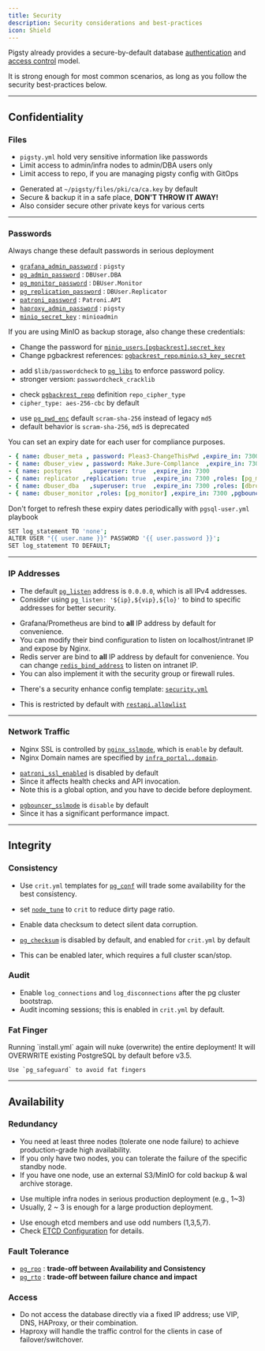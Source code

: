 ```yaml
---
title: Security
description: Security considerations and best-practices
icon: Shield
---
```



Pigsty already provides a secure-by-default database [authentication](/docs/pgsql/hba/) and [access control](/docs/pgsql/acl) model.

It is strong enough for most common scenarios, as long as you follow the security best-practices below.



------

## Confidentiality

### Files

<Callout title="Secure your pigsty config file" type="warn">

- `pigsty.yml` hold very sensitive information like passwords
- Limit access to admin/infra nodes to admin/DBA users only
- Limit access to repo, if you are managing pigsty config with GitOps

</Callout>

<Callout title="Secure your CA private key" type="warn">

- Generated at `~/pigsty/files/pki/ca/ca.key` by default
- Secure & backup it in a safe place, **DON'T THROW IT AWAY!**
- Also consider secure other private keys for various certs

</Callout>




------

### Passwords

<Callout title="DO NOT USE THE DEFAULT PASSWORDs" type="error">

Always change these default passwords in serious deployment

- [`grafana_admin_password`](/docs/infra/param/#grafana_admin_password) : `pigsty`
- [`pg_admin_password`](/docs/pgsql/param#pg_admin_password) : `DBUser.DBA`
- [`pg_monitor_password`](/docs/pgsql/param#pg_monitor_password) : `DBUser.Monitor`
- [`pg_replication_password`](/docs/pgsql/param#pg_replication_password) : `DBUser.Replicator`
- [`patroni_password`](/docs/pgsql/param#patroni_password) : `Patroni.API`
- [`haproxy_admin_password`](/docs/node/param/#haproxy_admin_password) : `pigsty`
- [`minio_secret_key`](/docs/minio/param/#minio_secret_key) : `minioadmin`

</Callout>
    
<Callout title="Change MinIO credentials and pgbackrest references" type="warn">

If you are using MinIO as backup storage, also change these credentials:

- Change the password for [`minio_users`.`[pgbackrest]`.`secret_key`](/docs/minio/param/#minio_users)
- Change pgbackrest references: [`pgbackrest_repo`.`minio`.`s3_key_secret`](/docs/pgsql/param#pgbackrest_repo)

</Callout>

<Callout title="Enforce strong pg password with the passwordcheck extension" type="warn">

- add `$lib/passwordcheck` to [`pg_libs`](/docs/pgsql/param#pg_libs) to enforce password policy.
- stronger version: `passwordcheck_cracklib`

</Callout>

<Callout title="Encrypt remote backup with an encryption algorithm" type="warn">

- check [`pgbackrest_repo`](/docs/pgsql/param#pgbackrest_repo) definition `repo_cipher_type`
- `cipher_type: aes-256-cbc` by default 

</Callout>


<Callout title="Use advanced password encryption method for PostgreSQL" type="warn">

- use [`pg_pwd_enc`](/docs/pgsql/param#pg_pwd_enc) default `scram-sha-256` instead of legacy `md5`
- default behavior is `scram-sha-256`, `md5` is deprecated

</Callout>

<Callout title="Add an expiration date to business user passwords" type="warn">

You can set an expiry date for each user for compliance purposes.

```yaml
- { name: dbuser_meta , password: Pleas3-ChangeThisPwd ,expire_in: 7300 ,pgbouncer: true ,roles: [ dbrole_admin ]    ,comment: pigsty admin user }
- { name: dbuser_view , password: Make.3ure-Compl1ance  ,expire_in: 7300 ,pgbouncer: true ,roles: [ dbrole_readonly ] ,comment: read-only viewer for meta database }
- { name: postgres     ,superuser: true  ,expire_in: 7300                        ,comment: system superuser }
- { name: replicator ,replication: true  ,expire_in: 7300 ,roles: [pg_monitor, dbrole_readonly]   ,comment: system replicator }
- { name: dbuser_dba   ,superuser: true  ,expire_in: 7300 ,roles: [dbrole_admin]  ,pgbouncer: true ,pool_mode: session, pool_connlimit: 16 , comment: pgsql admin user }
- { name: dbuser_monitor ,roles: [pg_monitor] ,expire_in: 7300 ,pgbouncer: true ,parameters: {log_min_duration_statement: 1000 } ,pool_mode: session ,pool_connlimit: 8 ,comment: pgsql monitor user }
```

Don't forget to refresh these expiry dates periodically with `pgsql-user.yml` playbook

</Callout>

<Callout title="Don't print password to logs" type="warn">

```bash
SET log_statement TO 'none';
ALTER USER "{{ user.name }}" PASSWORD '{{ user.password }}';
SET log_statement TO DEFAULT;
```

</Callout>



------

### IP Addresses

<Callout title="Bind specific IP addresses for postgres/pgbouncer/patroni" type="warn">

- The default [`pg_listen`](/docs/pgsql/param#pg_listen) address is `0.0.0.0`, which is all IPv4 addresses.
- Consider using `pg_listen: '${ip},${vip},${lo}'` to bind to specific addresses for better security.

</Callout>

<Callout title="Do not expose any port to the Internet; except 80/443, the infra portal" type="warn">

- Grafana/Prometheus are bind to **all** IP address by default for convenience.
- You can modify their bind configuration to listen on localhost/intranet IP and expose by Nginx.
- Redis server are bind to **all** IP address by default for convenience. You can change [`redis_bind_address`](/docs/redis/param/#redis_bind_address) to listen on intranet IP.
- You can also implement it with the security group or firewall rules.

</Callout>

<Callout title="Limit postgres client access with HBA" type="warn">

- There's a security enhance config template: [`security.yml`](https://github.com/pgsty/pigsty/blob/main/conf/safe.yml)

</Callout>

<Callout title="Limit patroni admin access from the infra/admin node" type="warn">

- This is restricted by default with [`restapi.allowlist`](https://github.com/pgsty/pigsty/blob/main/roles/pgsql/templates/oltp.yml#L108)


</Callout>


------

### Network Traffic

<Callout title="Access Nginx with SSL and domain names" type="warn">

- Nginx SSL is controlled by [`nginx_sslmode`](/docs/infra/param/#haproxy_sslmode), which is `enable` by default.
- Nginx Domain names are specified by [`infra_portal..domain`](/docs/infra/param/#infra_portal).

</Callout>

<Callout title="Secure Patroni REST API with SSL" type="warn">

- [`patroni_ssl_enabled`](/docs/pgsql/param#patroni_ssl_enabled) is disabled by default
- Since it affects health checks and API invocation.
- Note this is a global option, and you have to decide before deployment.

</Callout>

<Callout title="Secure Pgbouncer Client Traffic with SSL" type="warn">

- [`pgbouncer_sslmode`](/docs/pgsql/param#pgbouncer_sslmode) is `disable` by default
- Since it has a significant performance impact.

</Callout>

------

## Integrity

### Consistency

<Callout title="Use consistency-first mode for PostgreSQL" type="warn">

- Use `crit.yml` templates for [`pg_conf`](/docs/pgsql/param#pg_conf) will trade some availability for the best consistency.

</Callout>

<Callout title="Use node crit tuned template for better consistency" type="warn">

- set [`node_tune`](/docs/node/param/#node_tune) to `crit` to reduce dirty page ratio.

- Enable data checksum to detect silent data corruption.
- [`pg_checksum`](/docs/pgsql/param#pg_checksum) is disabled by default, and enabled for `crit.yml` by default
- This can be enabled later, which requires a full cluster scan/stop.

</Callout>

### Audit

<Callout title="Enable connection logging for audit" type="warn">

- Enable `log_connections` and `log_disconnections` after the pg cluster bootstrap.
- Audit incoming sessions; this is enabled in `crit.yml` by default.

</Callout>

### Fat Finger

<Callout title="DO NOT RE-RUN install.yml PLAYBOOK" type="error">
    Running `install.yml` again will nuke (overwrite) the entire deployment!
</Callout>

<Callout title="RE-RUN pgsql.yml WITH CAUTION" type="warn">
    It will OVERWRITE existing PostgreSQL by default before v3.5.

    Use `pg_safeguard` to avoid fat fingers
</Callout>




------

## Availability

### Redundancy

<Callout title="Use enough nodes for serious production deployment" type="warn">

- You need at least three nodes (tolerate one node failure) to achieve production-grade high availability.
- If you only have two nodes, you can tolerate the failure of the specific standby node.
- If you have one node, use an external S3/MinIO for cold backup & wal archive storage.

</Callout>

<Callout title="Use multiple infra nodes in serious production deployment" type="warn">

- Use multiple infra nodes in serious production deployment (e.g., 1~3)
- Usually, 2 ~ 3 is enough for a large production deployment.

</Callout>

<Callout title="Use enough etcd members and use odd numbers" type="warn">

- Use enough etcd members and use odd numbers (1,3,5,7).
- Check [ETCD Configuration](/docs/etcd/config/) for details.

</Callout>


### Fault Tolerance

<Callout title="Trade off between availability and consistency for PostgreSQL" type="warn">

- [`pg_rpo`](/docs/pgsql/param#pg_rpo) : **trade-off between Availability and Consistency**
- [`pg_rto`](/docs/pgsql/param#pg_rto) : **trade-off between failure chance and impact**

</Callout>

### Access

<Callout title="Use VIP, DNS, HAProxy instead of fixed IP" type="warn">

- Do not access the database directly via a fixed IP address; use VIP, DNS, HAProxy, or their combination.
- Haproxy will handle the traffic control for the clients in case of failover/switchover.

</Callout>
